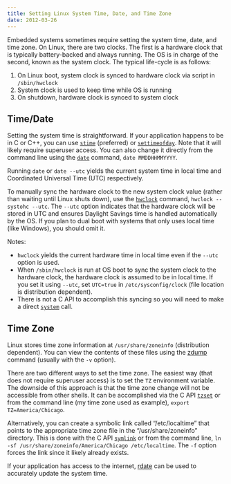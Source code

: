 ```yaml
---
title: Setting Linux System Time, Date, and Time Zone
date: 2012-03-26
---
```


Embedded systems sometimes require setting the system time, date, and time zone. On Linux, there are two clocks. The first is a hardware clock that is typically battery-backed and always running. The OS is in charge of the second, known as the system clock. The typical life-cycle is as follows:

1. On Linux boot, system clock is synced to hardware clock via script in `/sbin/hwclock`
1. System clock is used to keep time while OS is running
1. On shutdown, hardware clock is synced to system clock

## Time/Date

Setting the system time is straightforward. If your application happens to be in C or C++, you can use [`stime`](https://linux.die.net/man/2/stime) (preferred) or [`settimeofday`](https://linux.die.net/man/2/settimeofday). Note that it will likely require superuser access. You can also change it directly from the command line using the [`date`](https://linux.die.net/man/1/date) command, `date MMDDHHMMYYYY`.

Running `date` or `date --utc` yields the current system time in local time and Coordinated Universal Time (UTC) respectively.

To manually sync the hardware clock to the new system clock value (rather than waiting until Linux shuts down), use the [`hwclock`](https://linux.die.net/man/8/hwclock) command, `hwclock --systohc --utc`. The `--utc` option indicates that the hardware clock will be stored in UTC and ensures Daylight Savings time is handled automatically by the OS. If you plan to dual boot with systems that only uses local time (like Windows), you should omit it.

Notes:
- `hwclock` yields the current hardware time in local time even if the `--utc` option is used.
- When `/sbin/hwclock` is run at OS boot to sync the system clock to the hardware clock, the hardware clock is assumed to be in local time. If you set it using `--utc`, set `UTC=true` in `/etc/sysconfig/clock` (file location is distribution dependent).
- There is not a C API to accomplish this syncing so you will need to make a direct [`system`](https://linux.die.net/man/3/system) call.

## Time Zone

Linux stores time zone information at `/usr/share/zoneinfo` (distribution dependent). You can view the contents of these files using the [zdump](https://linux.die.net/man/8/zdump) command (usually with the `-v` option).

There are two different ways to set the time zone. The easiest way (that does not require superuser access) is to set the `TZ` environment variable. The downside of this approach is that the time zone change will not be accessible from other shells. It can be accomplished via the C API [`tzset`](https://linux.die.net/man/3/tzset) or from the command line (my time zone used as example), `export TZ=America/Chicago`.

Alternatively, you can create a symbolic link called “/etc/localtime” that points to the appropriate time zone file in the “/usr/share/zoneinfo” directory. This is done with the C API [`symlink`](https://linux.die.net/man/3/symlink) or from the command line, `ln -sf /usr/share/zoneinfo/America/Chicago /etc/localtime`. The `-f` option forces the link since it likely already exists.

If your application has access to the internet, [rdate](https://linux.die.net/man/1/rdate) can be used to accurately update the system time.
